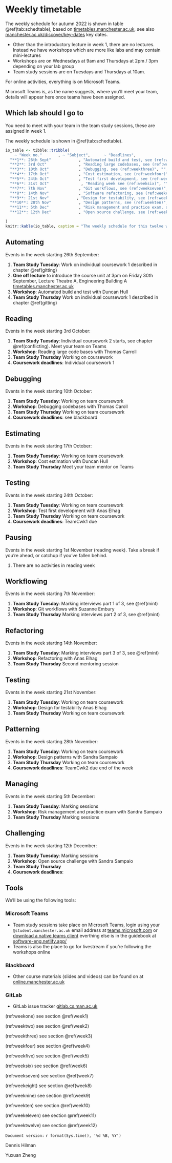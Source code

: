 # Weekly timetable {.unnumbered #timetabling}

The weekly schedule for autumn 2022 is shown in table \@ref(tab:schedtable), based on [timetables.manchester.ac.uk](https://timetables.manchester.ac.uk/), see also [manchester.ac.uk/discover/key-dates](https://www.manchester.ac.uk/discover/key-dates/) key dates.

* Other than the introductory lecture in week 1, there are no lectures. Instead we have workshops which are more like labs and may contain mini-lectures
* Workshops are on Wednesdays at 9am and Thursdays at 2pm / 3pm depending on your lab group
    <!--* [bit.ly/Tuesday-3pm-workshop](http://bit.ly/Tuesday-3pm-workshop)
    * [bit.ly/Tuesday-4pm-workshop](http://bit.ly/Tuesday-4pm-workshop)
    * [bit.ly/friday-1pm-workshop](http://bit.ly/friday-1pm-workshop)-->
* Team study sessions are on Tuesdays and Thursdays at 10am.

For online activities, everything is on Microsoft Teams.

<!--Because of constraints on the number of private channels in Teams, the year is arbitrarily split into two spaces:

1. [bit.ly/software-engineering-A](https://bit.ly/software-engineering-A)
1. [bit.ly/software-engineering-b](https://bit.ly/software-engineering-b)-->

Microsoft Teams is, as the name suggests, where you'll meet your team, details will appear here once teams have been assigned.

## Which lab should I go to {#campus}
You need to meet with your team in the team study sessions, these are assigned in week 1.
<!--
* **Teams 1-30**: 1.8 & 1.10
* **Teams 31-44**: LF31
* **Teams 44-56**: Tootill-->

The weekly schedule is shown in \@ref(tab:schedtable).

```r
io_table <- tibble::tribble(
    ~ "Week no."       , ~ "Subject",      ~ "Deadlines",
  "**1**: 26th Sept"            , "Automated build and test, see (ref:weekone)",  "",
  "**2**: 3rd Oct"              , "Reading large codebases, see (ref:weektwo)",  "IndCwk1, Fri 7th Oct, 6pm",
  "**3**: 10th Oct"             , "Debugging, see (ref:weekthree)", "",
  "**4**: 17th Oct"             , "Cost estimation, see (ref:weekfour)",  "Mentoring week 1, IndCwk2, Fri 21st Oct, 6pm",
  "**5**: 24th Oct"             , "Test first development, see (ref:weekfive)", "TeamCwk1, 28th Oct, 6pm",
  "**6**: 31st Oct"              , "Reading week see (ref:weeksix)", "",
  "**7**: 7th Nov"              , "Git workflows, see (ref:weekseven)",  "",
  "**8**: 14th Nov"             , "Software refactoring, see (ref:weekeight)", "Mentoring week 2",
  "**9**: 21st Nov"            , "Design for testability, see (ref:weeknine)", "",
  "**10**: 28th Nov"            , "Design patterns, see (ref:weekten)", "TeamCwk2, 5th Dec, 6pm",
  "**11**: 5th Dec"             , "Risk management and practice exam, see (ref:weekeleven)", "",
  "**12**: 12th Dec"            , "Open source challenge, see (ref:weektwelve)", "",

)
knitr::kable(io_table, caption = "The weekly schedule for this twelve week course, please note we are using the week numbering from the [timetables.manchester.ac.uk](https://timetables.manchester.ac.uk/) where week zero is welcome week, and week one is the first teaching week", booktabs = TRUE)
```



## Automating {#week1}

Events in the week starting 26th September:

1. **Team Study Tuesday**: Work on individual coursework 1 described in chapter \@ref(gitting)
1. **One off lecture** to introduce the course unit at 3pm on Friday 30th September, Lecture Theatre A, Engineering Building A [timetables.manchester.ac.uk](https://timetables.manchester.ac.uk/)
1. **Workshop**: Automated build and test with Duncan Hull
1. **Team Study Thursday** Work on individual coursework 1 described in chapter \@ref(gitting)
<!--1. **Coursework deadlines**: Individual individual coursework 1 can be pre-marked (automatically) if you submit by **6pm Tuesday 28th September** and finally marked when submitted by **6pm on Friday 1st October**-->


## Reading {#week2}
Events in the week starting 3rd October:

1. **Team Study Tuesday**: Individual coursework 2 starts, see chapter \@ref(conflicting). Meet your team on Teams
1. **Workshop**: Reading large code bases with Thomas Carroll
1. **Team Study Thursday** Working on coursework
1. **Coursework deadlines**: Individual coursework 1

## Debugging {#week3}
Events in the week starting 10th October:

1. **Team Study Tuesday**: Working on team coursework
1. **Workshop**: Debugging codebases with Thomas Caroll
1. **Team Study Thursday** Working on team coursework
1. **Coursework deadlines**: see blackboard


## Estimating {#week4}
Events in the week starting 17th October:

1. **Team Study Tuesday**: Working on team coursework
1. **Workshop**: Cost estimation with Duncan Hull
1. **Team Study Thursday** Meet your team mentor on Teams


## Testing {#week5}
Events in the week starting 24th October:

1. **Team Study Tuesday**: Working on team coursework
1. **Workshop**: Test first development with Anas Elhag
1. **Team Study Thursday** Working on team coursework
1. **Coursework deadlines**: TeamCwk1 due


## Pausing {#week6}
Events in the week starting 1st November (reading week). Take a break if you're ahead, or catchup if you've fallen behind.

1. There are no activities in reading week

## Workflowing {#week7}
Events in the week starting 7th November:

1. **Team Study Tuesday**: Marking interviews part 1 of 3, see \@ref(mint)
1. **Workshop**: Git workflows with Suzanne Embury
1. **Team Study Thursday** Marking interviews part 2 of 3, see \@ref(mint)


## Refactoring {#week8}
Events in the week starting 14th November:

1. **Team Study Tuesday**: Marking interviews part 3 of 3, see \@ref(mint)
1. **Workshop**: Refactoring with Anas Elhag
1. **Team Study Thursday** Second mentoring session


## Testing {#week9}
Events in the week starting 21st November:

1. **Team Study Tuesday**: Working on team coursework
1. **Workshop**: Design for testability Anas Elhag
1. **Team Study Thursday** Working on team coursework


## Patterning {#week10}
Events in the week starting 28th November:

1. **Team Study Tuesday**: Working on team coursework
1. **Workshop**: Design patterns with Sandra Sampaio
1. **Team Study Thursday** Working on team coursework
1. **Coursework deadlines**: TeamCwk2 due end of the week


## Managing {#week11}
Events in the week starting 5th December:

1. **Team Study Tuesday**:  Marking sessions
1. **Workshop**: Risk management and practice exam with Sandra Sampaio
1. **Team Study Thursday**  Marking sessions



## Challenging {#week12}
Events in the week starting 12th December:

1. **Team Study Tuesday**: Marking sessions
1. **Workshop**: Open source challenge with Sandra Sampaio
1. **Team Study Thursday**
1. **Coursework deadlines**:

## Tools {#tooling}

We'll be using the following tools:

### Microsoft Teams {#msfteams}

* Team study sessions take place on Microsoft Teams, login using your `@student.manchester.ac.uk` email address at [teams.microsoft.com](https://teams.microsoft.com/) or [download a native teams client](https://www.microsoft.com/en-gb/microsoft-teams/download-app) everthing else is in the guidebook at [software-eng.netlify.app/](https://software-eng.netlify.app/)
* Teams is also the place to go for livestream if you're following the workshops online


### Blackboard {#blackboard}

* Other course materials (slides and videos) can be found on at [online.manchester.ac.uk](https://online.manchester.ac.uk/)

### GitLab {#gitlab}

* GitLab issue tracker [gitlab.cs.man.ac.uk](https://gitlab.cs.man.ac.uk/)


<!--hacky way to get chapter references in tables-->

(ref:weekone) see section \@ref(week1)  

(ref:weektwo) see section \@ref(week2)  

(ref:weekthree) see section \@ref(week3)  

(ref:weekfour) see section \@ref(week4)  

(ref:weekfive) see section \@ref(week5)  

(ref:weeksix) see section \@ref(week6)  

(ref:weekseven) see section \@ref(week7)  

(ref:weekeight) see section \@ref(week8)  

(ref:weeknine) see section \@ref(week9)  

(ref:weekten) see section \@ref(week10)  

(ref:weekeleven) see section \@ref(week11)  

(ref:weektwelve) see section \@ref(week12)  


`Document version:` `r format(Sys.time(), '%d %B, %Y')`


Dennis Hilman

Yuxuan Zheng

